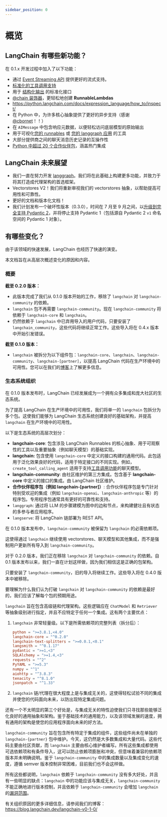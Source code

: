 ```yaml
---
sidebar_position: 0
---
```


# 概览

## LangChain 有哪些新功能？

在 0.1.x 开发过程中加入了以下功能：

- 通过 [Event Streaming API](https://python.langchain.com/docs/expression_language/streaming/#using-stream-events) 提供更好的流式支持。
- [标准化的工具调用支持](https://blog.langchain.dev/tool-calling-with-langchain/)
- 用于 [结构化输出](https://github.com/langchain-ai/langchain/discussions/18154) 的标准化接口
- [@chain 装饰器](https://python.langchain.com/docs/expression_language/how_to/decorator/)，更轻松地创建 **RunnableLambdas**
- https://python.langchain.com/docs/expression_language/how_to/inspect/
- 在 Python 中，为许多核心抽象提供了更好的异步支持（感谢 [@cbornet](https://github.com/cbornet)！！）
- 在 `AIMessage` 中包含响应元数据，以便轻松访问底层模型的原始输出
- 用于可视化[您的 runnables](https://python.langchain.com/docs/expression_language/how_to/inspect/) 或 [您的 langgraph 应用](https://github.com/langchain-ai/langgraph/blob/main/examples/visualization.ipynb) 的工具
- 大部分提供商之间的聊天消息历史记录的互操作性
- [Python 中超过 20 个合作伙伴包](https://python.langchain.com/docs/integrations/providers/)，涵盖热门集成


## LangChain 未来展望

- 我们一直在努力开发 [langgraph](https://langchain-ai.github.io/langgraph/)。我们将在此基础上构建更多功能，并致力于将其打造成代理架构的首选框架。
- Vectorstores V2！我们将重新审视我们的 vectorstores 抽象，以帮助提高可用性和可靠性。
- 更好的文档和版本化文档！
- 我们计划发布一个破坏性版本（0.3.0），时间在 7 月至 9 月之间，以[升级到完全支持 Pydantic 2](https://github.com/langchain-ai/langchain/discussions/19339)，并将停止支持 Pydantic 1（包括源自 Pydantic 2 `v1` 命名空间的 Pydantic 1 对象）。

## 有哪些变化？

由于该领域的快速发展，LangChain 也经历了快速的演变。

本文档旨在从高层次概述变化的原因和内容。

### 概要

**截至 0.2.0 版本：**

- 此版本完成了我们从 0.1.0 版本开始的工作，移除了 `langchain` 对 `langchain-community` 的依赖。
- `langchain` 包不再需要 `langchain-community`。现在 `langchain-community` 将依赖于 `langchain-core` 和 `langchain`。
- 仍然依赖于 `langchain` 中已弃用导入的用户代码，只要安装了 `langchain_community`，这些代码将继续正常工作。这些导入将在 0.4.x 版本中开始引发错误。

**截至 0.1.0 版本：**

- `langchain` 被拆分为以下组件包：`langchain-core`、`langchain`、`langchain-community`、`langchain-[partner]`，以提高 LangChain 代码在生产环境中的可用性。您可以在我们的[博客](https://blog.langchain.dev/langchain-v0-1-0/)上了解更多信息。

### 生态系统组织

在 0.1.0 版本发布时，LangChain 已经发展成为一个拥有众多集成和庞大社区的生态系统。

为了提高 LangChain 在生产环境中的可用性，我们将单一的 `langchain` 包拆分为多个包。这使我们能够为 LangChain 生态系统创建良好的基础架构，并提高 `langchain` 在生产环境中的可用性。

以下是生态系统的高层次划分：

- **langchain-core**: 包含涉及 LangChain Runnables 的核心抽象、用于可观察性的工具以及重要抽象（例如聊天模型）的基础实现。
- **langchain:** 包含使用 `langchain-core` 中定义的接口构建的通用代码。此包适用于泛化效果良好的代码，适用于特定接口的不同实现。例如，`create_tool_calling_agent` 适用于支持[工具调用功能](https://blog.langchain.dev/tool-calling-with-langchain/)的聊天模型。
- **langchain-community**: 由社区维护的第三方集成。包含基于 **langchain-core** 中定义的接口的集成。由 LangChain 社区维护。
- **合作伙伴程序包（例如 langchain-[partner]）**: 合作伙伴程序包是专门针对特别受欢迎的集成（例如 `langchain-openai`、`langchain-anthropic` 等）的程序包。专用程序包通常具有更好的可靠性和支持。
- `langgraph`: 通过将 LLM 的步骤建模为图中的边和节点，来构建健壮且有状态的多参与者应用程序。
- `langserve`: 将 LangChain 链部署为 REST API。


在 0.1.0 版本发布中，`langchain-community` 被保留为 `langchain` 的必需依赖项。

这使得通过 `langchain` 继续使用 vectorstores、聊天模型和其他集成，而不是强制用户更新所有导入到 `langchain-community`。

对于 0.2.0 版本，我们正在移除 `langchain` 对 `langchain-community` 的依赖。自 0.1 版本发布以来，我们一直在计划这样做，因为我们相信这是正确的包架构。

只要安装了 `langchain-community`，旧的导入将继续工作。这些导入将在 0.4.0 版本中被移除。

要理解为什么我们认为打破 `langchain` 对 `langchain-community` 的依赖是最好的，我们应该了解每个包的预期用途。

`langchain` 旨在包含高级链和代理架构。这些逻辑应在 `ChatModel` 和 `Retriever` 等抽象级别进行指定，并且不应特定于任何一个集成。这有两个主要优点：

1. `langchain` 非常轻量级。以下是所需依赖项的完整列表（拆分后）：

    ```toml
    python = ">=3.8.1,<4.0"
    langchain-core = "^0.2.0"
    langchain-text-splitters = ">=0.0.1,<0.1"
    langsmith = "^0.1.17"
    pydantic = ">=1,<3"
    SQLAlchemy = ">=1.4,<3"
    requests = "^2"
    PyYAML = ">=5.3"
    numpy = "^1"
    aiohttp = "^3.8.3"
    tenacity = "^8.1.0"
    jsonpatch = "^1.33"
    ```

2. `langchain` 链/代理在很大程度上是与集成无关的，这使得轻松试验不同的集成并使您的代码面向未来，以防出现特定集成问题。

还有一个不太明显的第三个好处是，与集成无关的特性迫使我们只寻找那些能够泛化良好的通用抽象和架构。鉴于基础技术的通用能力，以及该领域发展的速度，拥有通用的架构是使您的应用程序面向未来的好方法。

`langchain-community` 旨在包含所有特定于集成的组件，这些组件尚未在单独的 `langchain-{partner}` 包中维护。今天，这仍然是大多数集成和大量代码。这些代码主要由社区贡献，而 `langchain` 主要由核心维护者编写。所有这些集成都使用可选依赖项和有条件导入，这可以防止依赖项膨胀和冲突，但意味着兼容的依赖项版本并未明确说明。鉴于 `langchain-community` 中的集成数量以及集成变化的速度，遵循 semver 版本控制非常困难，目前我们也不会这样做。

所有这些都说明，`langchain` 依赖于 `langchain-community` 没有多大好处，并且有一些明显的缺点：`langchain` 中的功能应该与集成无关，`langchain-community` 不能正确地进行版本控制，并且依赖于 `langchain-community` 会增加 `langchain` 的[漏洞范围](https://github.com/langchain-ai/langchain/discussions/19083)。

有关组织原因的更多详细信息，请参阅我们的博客：https://blog.langchain.dev/langchain-v0-1-0/